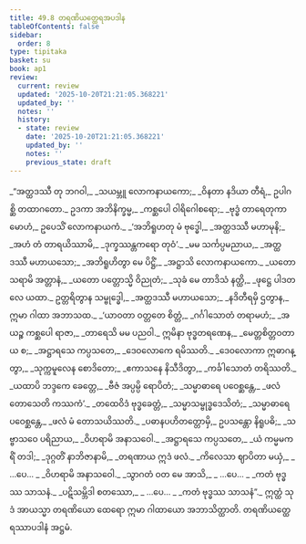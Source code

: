 ```yaml
---
title: 49.8 တရဏိယတ္ထေရအပဒါန
tableOfContents: false
sidebar:
  order: 8
type: tipitaka
basket: su
book: ap1
review:
  current: review
  updated: '2025-10-20T21:21:05.368221'
  updated_by: ''
  notes: ''
  history:
  - state: review
    date: '2025-10-20T21:21:05.368221'
    updated_by: ''
    notes: ''
    previous_state: draft
---
```



<DynamicBreadcrumb />


<ReviewStatus review={frontmatter.review} showDetails={true} />

<HypothesisAnnotation frontmatter={frontmatter} />

<Division number="148" book="ap1" e="ch" v="20" p="441">

<Paragraph number="6347" type="verses" book="ap1">
_“အတ္ထဒဿီ တု ဘဂဝါ,_  
_သယမ္ဘူ လောကနာယကော;_  
_ဝိနတာ နဒိယာ တီရံ,_  
ဥပါဂစ္ဆိ တထာဂတော._  

</Paragraph>

</Division>
<Division number="149" book="ap1" e="ch" v="20" p="441">

<Paragraph number="6348" book="ap1">
ဥဒကာ အဘိနိက္ခမ္မ,_  
_ကစ္ဆပေါ ဝါရိဂေါစရော;_  
_ဗုဒ္ဓံ တာရေတုကာမောဟံ,_  
ဥပေသိံ လောကနာယကံ._  

</Paragraph>

</Division>
<Division number="150" book="ap1" e="ch" v="20" p="441">

<Paragraph number="6349" type="verses" book="ap1">
_‘အဘိရူဟတု မံ ဗုဒ္ဓေါ,_  
_အတ္ထဒဿီ မဟာမုနိ;_  
_အဟံ တံ တာရယိဿာမိ,_  
_ဒုက္ခဿန္တကရော တုဝံ’._  

</Paragraph>

</Division>
<Division number="151" book="ap1" e="ch" v="20" p="441">

<Paragraph number="6350" type="verses" book="ap1">
_မမ သင်္ကပ္ပမညာယ,_  
_အတ္ထဒဿီ မဟာယသော;_  
_အဘိရူဟိတွာ မေ ပိဋ္ဌိံ,_  
_အဋ္ဌာသိ လောကနာယကော._  

</Paragraph>

</Division>
<Division number="152" book="ap1" e="ch" v="20" p="441">

<Paragraph number="6351" type="verses" book="ap1">
_ယတော သရာမိ အတ္တာနံ,_  
_ယတော ပတ္တောသ္မိ ဝိညုတံ;_  
_သုခံ မေ တာဒိသံ နတ္ထိ,_  
_ဖုဋ္ဌေ ပါဒတလေ ယထာ._  

</Paragraph>

</Division>
<Division number="153" book="ap1" e="ch" v="20" p="441">

<Paragraph number="6352" book="ap1">
ဥတ္တရိတွာန သမ္ဗုဒ္ဓေါ,_  
_အတ္ထဒဿီ မဟာယသော;_  
_နဒိတီရမှိ ဌတွာန,_  
ဣမာ ဂါထာ အဘာသထ._  

</Paragraph>

</Division>
<Division number="154" book="ap1" e="ch" v="20" p="442">

<Paragraph number="6353" type="verses" book="ap1">
_‘ယာဝတာ ဝတ္တတေ စိတ္တံ,_  
_ဂင်္ဂါသောတံ တရာမဟံ;_  
_အယဉ္စ ကစ္ဆပေါ ရာဇာ,_  
_တာရေသိ မမ ပညဝါ._  

</Paragraph>

</Division>
<Division number="155" book="ap1" e="ch" v="20" p="442">

<Paragraph number="6354" type="verses" book="ap1">
ဣမိနာ ဗုဒ္ဓတရဏေန,_  
_မေတ္တစိတ္တဝတာယ စ;_  
_အဋ္ဌာရသေ ကပ္ပသတေ,_  
_ဒေဝလောကေ ရမိဿတိ._  

</Paragraph>

</Division>
<Division number="156" book="ap1" e="ch" v="20" p="442">

<Paragraph number="6355" type="verses" book="ap1">
_ဒေဝလောကာ ဣဓာဂန္တွာ,_  
_သုက္ကမူလေန စောဒိတော;_  
_ဧကာသနေ နိသီဒိတွာ,_  
_ကင်္ခါသောတံ တရိဿတိ._  

</Paragraph>

</Division>
<Division number="157" book="ap1" e="ch" v="20" p="442">

<Paragraph number="6356" type="verses" book="ap1">
_ယထာပိ ဘဒ္ဒကေ ခေတ္တေ,_  
_ဗီဇံ အပ္ပမ္ပိ ရောပိတံ;_  
_သမ္မာဓာရေ ပဝေစ္ဆန္တေ,_  
_ဖလံ တောသေတိ ကဿကံ’._  

</Paragraph>

</Division>
<Division number="158" book="ap1" e="ch" v="20" p="442">

<Paragraph number="6357" type="verses" book="ap1">
_တထေဝိဒံ ဗုဒ္ဓခေတ္တံ,_  
_သမ္မာသမ္ဗုဒ္ဓဒေသိတံ;_  
_သမ္မာဓာရေ ပဝေစ္ဆန္တေ,_  
_ဖလံ မံ တောသယိဿတိ._  

</Paragraph>

</Division>
<Division number="159" book="ap1" e="ch" v="20" p="442">

<Paragraph number="6358" type="verses" book="ap1">
_ပဓာနပဟိတတ္တောမှိ,_  
ဥပသန္တော နိရူပဓိ;_  
_သဗ္ဗာသဝေ ပရိညာယ,_  
_ဝိဟရာမိ အနာသဝေါ._  

</Paragraph>

</Division>
<Division number="160" book="ap1" e="ch" v="20" p="442">

<Paragraph number="6359" type="verses" book="ap1">
_အဋ္ဌာရသေ ကပ္ပသတေ,_  
_ယံ ကမ္မမကရိံ တဒါ;_  
_ဒုဂ္ဂတိံ နာဘိဇာနာမိ,_  
_တရဏာယ ဣဒံ ဖလံ._  

</Paragraph>

</Division>
<Division number="161" book="ap1" e="ch" v="20" p="442">

<Paragraph number="6360" type="verses" book="ap1">
_ကိလေသာ ဈာပိတာ မယှံ,_  
_ …ပေ… _  
_ဝိဟရာမိ အနာသဝေါ._  

</Paragraph>

</Division>
<Division number="162" book="ap1" e="ch" v="20" p="442">

<Paragraph number="6361" type="verses" book="ap1">
_သွာဂတံ ဝတ မေ အာသိ,_  
_ …ပေ… _  
_ကတံ ဗုဒ္ဓဿ သာသနံ._  

</Paragraph>

</Division>
<Division number="163" book="ap1" e="ch" v="20" p="442">

<Paragraph number="6362" type="verses" book="ap1">
_ပဋိသမ္ဘိဒါ စတဿော,_  
_ …ပေ… _  
_ကတံ ဗုဒ္ဓဿ သာသနံ”._  

</Paragraph>

<Paragraph number="6363" book="ap1">
ဣတ္ထံ သုဒံ အာယသ္မာ တရဏိယော ထေရော ဣမာ ဂါထာယော အဘာသိတ္ထာတိ.

</Paragraph>
</Division>

<Paragraph number="6364" type="center" book="ap1">
တရဏိယတ္ထေရဿာပဒါနံ အဋ္ဌမံ.
</Paragraph>